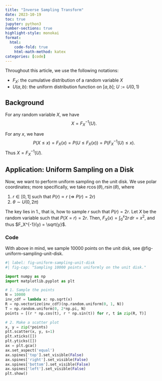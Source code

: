 ```yaml
---
title: "Inverse Sampling Transform"
date: 2023-10-19
toc: true
jupyter: python3
number-sections: true
highlight-style: monokai
format:
  html:
    code-fold: true
    html-math-method: katex
categories: [code]
---
```


Throughout this article, we use the following notations:

- $F_X$: the cumulative distribution of a random variable $X$
- $U(a,b)$: the uniform distribution function on $[a,b]$; $U := U(0,1)$

## Background
::: {#prp-transform} 
For any random variable $X$, we have 
$$
    X = F_X^{-1}(U).
$$
:::

::: {.proof}
For any $x$, we have
$$
    P(X \le x) = F_X(x) = P(U \le F_X(x)) = P(F_X^{-1}(U) \le x).
$$
Thus $X = F_X^{-1}(U)$.
:::

## Application: Uniform Sampling on a Disk
Now, we want to perform uniform sampling on the unit disk.
We use polar coordinates; more specifically, we take $r\cos(\theta), r\sin(\theta)$, where

1. $r \in [0,1]$ such that $P(r) \propto r$ ($\Rightarrow$ $P(r) = 2r$)
2. $\theta \sim U(0,2\pi)$

The key lies in 1., that is, how to sample $r$ such that $P(r) = 2r$. 
Let $X$ be the random variable such that $P(X = r) = 2r$.
Then, $F_X(x) = \int_0^x 2r\,dr = x^2$, and thus $F_X^{-1}(y) = \sqrt{y}$.

### Code
With above in mind, we sample $10000$ points on the unit disk, see @fig-uniform-sampling-unit-disk.
```python
#| label: fig-uniform-sampling-unit-disk
#| fig-cap: "Sampling 10000 points uniformly on the unit disk."

import numpy as np
import matplotlib.pyplot as plt

# 1. Sample the points
N = 10000
inv_cdf = lambda x: np.sqrt(x)
R = np.vectorize(inv_cdf)(np.random.uniform(0, 1, N))
T = np.random.uniform(0, 2*np.pi, N)
points = [(r * np.cos(t), r * np.sin(t)) for r, t in zip(R, T)]

# 2. Make a scatter plot
x, y = zip(*points)
plt.scatter(x, y, s=1)
plt.xticks([])
plt.yticks([])
ax = plt.gca()
ax.set_aspect('equal')
ax.spines['top'].set_visible(False)
ax.spines['right'].set_visible(False)
ax.spines['bottom'].set_visible(False)
ax.spines['left'].set_visible(False)
plt.show()
```